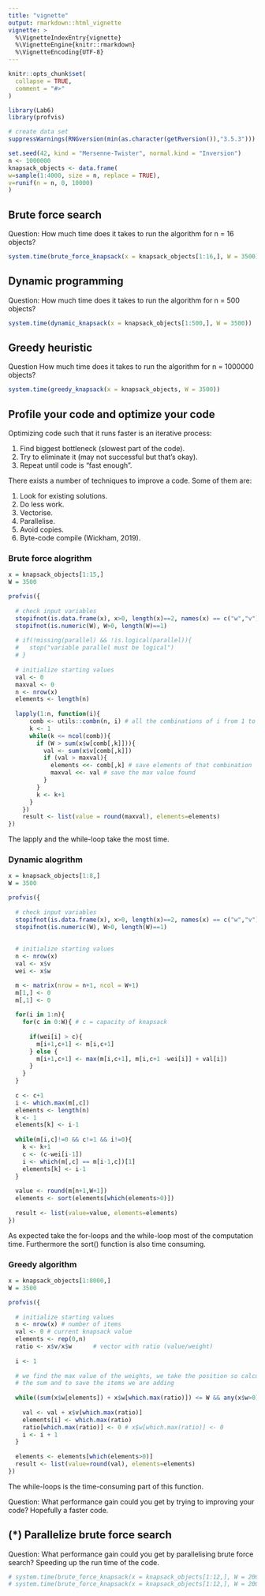 ```yaml
---
title: "vignette"
output: rmarkdown::html_vignette
vignette: >
  %\VignetteIndexEntry{vignette}
  %\VignetteEngine{knitr::rmarkdown}
  %\VignetteEncoding{UTF-8}
---
```


```r
knitr::opts_chunk$set(
  collapse = TRUE,
  comment = "#>"
)
```

```r

library(Lab6)
library(profvis)

```


```r

# create data set
suppressWarnings(RNGversion(min(as.character(getRversion()),"3.5.3")))

set.seed(42, kind = "Mersenne-Twister", normal.kind = "Inversion")
n <- 1000000
knapsack_objects <- data.frame(
w=sample(1:4000, size = n, replace = TRUE),
v=runif(n = n, 0, 10000)
)

```



## Brute force search
Question: How much time does it takes to run the algorithm for n = 16 objects?
```r

system.time(brute_force_knapsack(x = knapsack_objects[1:16,], W = 3500))

```


## Dynamic programming
Question: How much time does it takes to run the algorithm for n = 500 objects?
```r

system.time(dynamic_knapsack(x = knapsack_objects[1:500,], W = 3500))

```


## Greedy heuristic
Question How much time does it takes to run the algorithm for n = 1000000 objects?
```r

system.time(greedy_knapsack(x = knapsack_objects, W = 3500))

```


## Profile your code and optimize your code

Optimizing code such that it runs faster is an iterative process:\newline

1. Find biggest bottleneck (slowest part of the code).\newline
2. Try to eliminate it (may not successful but that's okay). \newline
3. Repeat until code is "fast enough". \newline


There exists a number of techniques to improve a code. Some of them are: \newline

1. Look for existing solutions.\newline
2. Do less work.\newline
3. Vectorise.\newline
4. Parallelise.\newline
5. Avoid copies.\newline
6. Byte-code compile (Wickham, 2019). 



### Brute force alogrithm
```r

x = knapsack_objects[1:15,]
W = 3500

profvis({
  
  # check input variables
  stopifnot(is.data.frame(x), x>0, length(x)==2, names(x) == c("w","v"))
  stopifnot(is.numeric(W), W>0, length(W)==1)
  
  # if(!missing(parallel) && !is.logical(parallel)){
  #   stop("variable parallel must be logical")
  # }
  
  # initialize starting values
  val <- 0
  maxval <- 0
  n <- nrow(x)
  elements <- length(n)
  
  lapply(1:n, function(i){
      comb <- utils::combn(n, i) # all the combinations of i from 1 to n
      k <- 1
      while(k <= ncol(comb)){ 
        if (W > sum(x$w[comb[,k]])){
          val <- sum(x$v[comb[,k]])
          if (val > maxval){
            elements <<- comb[,k] # save elements of that combination
            maxval <<- val # save the max value found
          }
        }
        k <- k+1
      }
    })
    result <- list(value = round(maxval), elements=elements)
})

```
The lapply and the while-loop take the most time. 



### Dynamic alogrithm
```r

x = knapsack_objects[1:8,]
W = 3500

profvis({
  
  # check input variables
  stopifnot(is.data.frame(x), x>0, length(x)==2, names(x) == c("w","v"))
  stopifnot(is.numeric(W), W>0, length(W)==1)
  
  
  # initialize starting values
  n <- nrow(x)
  val <- x$v
  wei <- x$w

  m <- matrix(nrow = n+1, ncol = W+1)
  m[1,] <- 0
  m[,1] <- 0
  
  for(i in 1:n){    
    for(c in 0:W){ # c = capacity of knapsack
      
      if(wei[i] > c){
        m[i+1,c+1] <- m[i,c+1]
      } else {
        m[i+1,c+1] <- max(m[i,c+1], m[i,c+1 -wei[i]] + val[i])
      }
    }
  } 
  
  c <- c+1  
  i <- which.max(m[,c])
  elements <- length(n)
  k <- 1
  elements[k] <- i-1
  
  while(m[i,c]!=0 && c!=1 && i!=0){
    k <- k+1
    c <- (c-wei[i-1])
    i <- which(m[,c] == m[i-1,c])[1]
    elements[k] <- i-1
  }
  
  value <- round(m[n+1,W+1])
  elements <- sort(elements[which(elements>0)])
  
  result <- list(value=value, elements=elements)
})

```
As expected take the for-loops and the while-loop most of the computation time. Furthermore the sort() function is also time consuming. 


### Greedy algorithm
```r

x = knapsack_objects[1:8000,]
W = 3500

profvis({
  
  # initialize starting values
  n <- nrow(x) # number of items
  val <- 0 # current knapsack value
  elements <- rep(0,n)
  ratio <- x$v/x$w      # vector with ratio (value/weight)
  
  i <- 1   
  
  # we find the max value of the weights, we take the position so calculate 
  # the sum and to save the items we are adding
  
  while((sum(x$w[elements]) + x$w[which.max(ratio)]) <= W && any(x$w>0)){
    
    val <- val + x$v[which.max(ratio)] 
    elements[i] <- which.max(ratio)
    ratio[which.max(ratio)] <- 0 # x$w[which.max(ratio)] <- 0
    i <- i + 1
  }
  
  elements <- elements[which(elements>0)]
  result <- list(value=round(val), elements=elements)
})

```
The while-loops is the time-consuming part of this function. 




Question: What performance gain could you get by trying to improving your code? \newline
Hopefully a faster code. 


## (*) Parallelize brute force search
Question: What performance gain could you get by parallelising brute force search? \newline
Speeding up the run time of the code.
```r

# system.time(brute_force_knapsack(x = knapsack_objects[1:12,], W = 2000))
# system.time(brute_force_knapsack(x = knapsack_objects[1:12,], W = 2000, parallel = TRUE))

```


